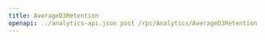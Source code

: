 ---
title: AverageD3Retention
openapi: ../analytics-api.json post /rpc/Analytics/AverageD3Retention
---
